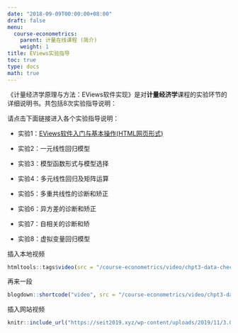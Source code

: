 ```yaml
---
date: "2018-09-09T00:00:00+08:00"
draft: false
menu:
  course-econometrics:
    parent: 计量在线课程 (简介)
    weight: 1
title: EViews实验指导
toc: true
type: docs
math: true
---
```


《计量经济学原理与方法：EViews软件实现》是对**计量经济学**课程的实验环节的详细说明书。共包括8次实验指导说明：


请点击下面链接进入各个实验指导说明：

- 实验1：[EViews软件入门与基本操作(HTML网页形式)](/lab-demo/Lab-01-introduction.html)

- 实验2：一元线性回归模型

- 实验3：模型函数形式与模型选择

- 实验4：多元线性回归及矩阵运算

- 实验5：多重共线性的诊断和矫正

- 实验6：异方差的诊断和矫正

- 实验7：自相关的诊断和矫

- 实验8：虚拟变量回归模型

插入本地视频

```r
htmltools::tags$video(src = "/course-econometrics/video/chpt3-data-check.mp4")
```

再来一段
```r
blogdown::shortcode("video", src = "/course-econometrics/video/chpt3-data-check.mp4")
```


插入网站视频

```r
knitr::include_url("https://seit2019.xyz/wp-content/uploads/2019/11/3.01%E6%95%B0%E6%8D%AE%E5%AE%A1%E6%A0%B8.mp4")
```
